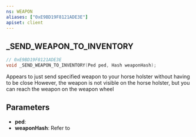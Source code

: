 ```yaml
---
ns: WEAPON
aliases: ["0xE9BD19F8121ADE3E"]
apiset: client
---
```

## _SEND_WEAPON_TO_INVENTORY

```c
// 0xE9BD19F8121ADE3E
void _SEND_WEAPON_TO_INVENTORY(Ped ped, Hash weaponHash);
```

Appears to just send specified weapon to your horse holster without having to be close
However, the weapon is not visible on the horse holster, but you can reach the weapon on the weapon wheel

## Parameters
* **ped**:
* **weaponHash**: Refer to <EmbeddedEnum type="eWeaponHash" />

